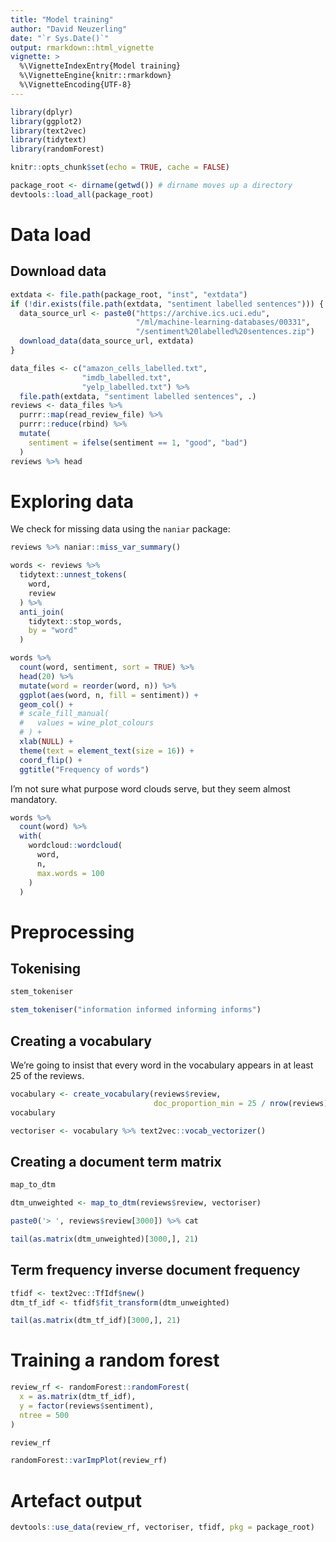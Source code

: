 ```yaml
---
title: "Model training"
author: "David Neuzerling"
date: "`r Sys.Date()`"
output: rmarkdown::html_vignette
vignette: >
  %\VignetteIndexEntry{Model training}
  %\VignetteEngine{knitr::rmarkdown}
  %\VignetteEncoding{UTF-8}
---
```


```r
library(dplyr)
library(ggplot2)
library(text2vec)
library(tidytext)
library(randomForest)

knitr::opts_chunk$set(echo = TRUE, cache = FALSE)

package_root <- dirname(getwd()) # dirname moves up a directory
devtools::load_all(package_root)
```

# Data load

## Download data

```r
extdata <- file.path(package_root, "inst", "extdata")
if (!dir.exists(file.path(extdata, "sentiment labelled sentences"))) {
  data_source_url <- paste0("https://archive.ics.uci.edu",
                            "/ml/machine-learning-databases/00331",
                            "/sentiment%20labelled%20sentences.zip")
  download_data(data_source_url, extdata)
}
```

```r
data_files <- c("amazon_cells_labelled.txt",
                "imdb_labelled.txt",
                "yelp_labelled.txt") %>% 
  file.path(extdata, "sentiment labelled sentences", .)
reviews <- data_files %>% 
  purrr::map(read_review_file) %>%
  purrr::reduce(rbind) %>% 
  mutate(
    sentiment = ifelse(sentiment == 1, "good", "bad")
  )
reviews %>% head
```

# Exploring data

We check for missing data using the `naniar` package:

```r
reviews %>% naniar::miss_var_summary()
```

```r
words <- reviews %>% 
  tidytext::unnest_tokens(
    word, 
    review
  ) %>% 
  anti_join(
    tidytext::stop_words, 
    by = "word"
  )
```

```r
words %>%
  count(word, sentiment, sort = TRUE) %>%
  head(20) %>%
  mutate(word = reorder(word, n)) %>%
  ggplot(aes(word, n, fill = sentiment)) +
  geom_col() + 
  # scale_fill_manual(
  #   values = wine_plot_colours
  # ) +
  xlab(NULL) +
  theme(text = element_text(size = 16)) +
  coord_flip() +
  ggtitle("Frequency of words")
```


I'm not sure what purpose word clouds serve, but they seem almost mandatory.

```r
words %>%
  count(word) %>%
  with(
    wordcloud::wordcloud(
      word, 
      n, 
      max.words = 100
    )
  )
```


# Preprocessing
## Tokenising


```r
stem_tokeniser
```

```r
stem_tokeniser("information informed informing informs")
```

## Creating a vocabulary

We're going to insist that every word in the vocabulary appears in at least 25 of the reviews.

```r
vocabulary <- create_vocabulary(reviews$review,
                                doc_proportion_min = 25 / nrow(reviews))
vocabulary
```

```r
vectoriser <- vocabulary %>% text2vec::vocab_vectorizer()
```

## Creating a document term matrix

```r
map_to_dtm
```

```r
dtm_unweighted <- map_to_dtm(reviews$review, vectoriser)
```

```r
paste0('> ', reviews$review[3000]) %>% cat
```

```r
tail(as.matrix(dtm_unweighted)[3000,], 21)
```

## Term frequency inverse document frequency
```r
tfidf <- text2vec::TfIdf$new()
dtm_tf_idf <- tfidf$fit_transform(dtm_unweighted)
```

```r
tail(as.matrix(dtm_tf_idf)[3000,], 21)
```

# Training a random forest

```r
review_rf <- randomForest::randomForest(
  x = as.matrix(dtm_tf_idf),
  y = factor(reviews$sentiment),
  ntree = 500
)
```

```r
review_rf
```

```r
randomForest::varImpPlot(review_rf)
```

# Artefact output

```r
devtools::use_data(review_rf, vectoriser, tfidf, pkg = package_root)
```
